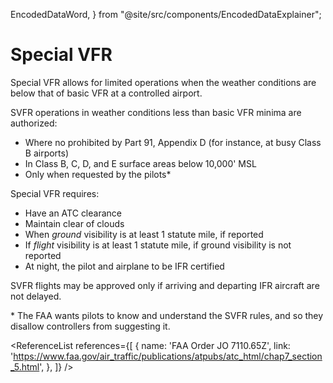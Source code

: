   EncodedDataWord,
} from "@site/src/components/EncodedDataExplainer";

# Special VFR

Special VFR allows for limited operations when the weather conditions are below
that of basic VFR at a controlled airport.

SVFR operations in weather conditions less than basic VFR minima are authorized:

- Where no prohibited by Part 91, Appendix D (for instance, at busy Class B
  airports)
- In Class B, C, D, and E surface areas below 10,000' MSL
- Only when requested by the pilots\*

Special VFR requires:

- Have an ATC clearance
- Maintain clear of clouds
- When _ground_ visibility is at least 1 statute mile, if reported
- If _flight_ visibility is at least 1 statute mile, if ground visibility is not
  reported
- At night, the pilot and airplane to be IFR certified

SVFR flights may be approved only if arriving and departing IFR aircraft are not
delayed.

<Reg part="91.157" />

<Footnotes>
  * The FAA wants pilots to know and understand the SVFR rules, and so they
  disallow controllers from suggesting it.
</Footnotes>

<ReferenceList references={[
  {
    name: 'FAA Order JO 7110.65Z',
    link: 'https://www.faa.gov/air_traffic/publications/atpubs/atc_html/chap7_section_5.html',
  },
]} />
